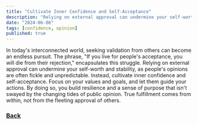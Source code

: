 ```yaml
---
title: "Cultivate Inner Confidence and Self-Acceptance"
description: "Relying on external approval can undermine your self-worth and stability"
date: "2024-06-06"
tags: [confidence, opinion]
published: true
---
```


In today's interconnected world, seeking validation from others can become an endless pursuit. The phrase, "If you live for people's acceptance, you will die from their rejection," encapsulates this struggle. Relying on external approval can undermine your self-worth and stability, as people's opinions are often fickle and unpredictable. Instead, cultivate inner confidence and self-acceptance. Focus on your values and goals, and let them guide your actions. By doing so, you build resilience and a sense of purpose that isn't swayed by the changing tides of public opinion. True fulfillment comes from within, not from the fleeting approval of others.

### [Back](https://freepositives.netlify.app/blog)
